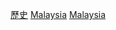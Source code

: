 {{Catnav|頁面分類|地理|国家|按國家分類|各國歷史}}
{{Catnav|頁面分類|地理|国家|亚洲国家|马来西亚}}
{{Catnav|頁面分類|各種主題的頁面分類|按國家分類|各國歷史}}
{{Catnav|頁面分類|历史|各國歷史}}
{{Catnav|頁面分類|历史|各區域的歷史|亚洲历史|东南亚历史}}
{{catmore}}
{{Commons category|History of Malaysia}}
{{portal|馬來西亞}}

[[Category:马来西亚|歷史]]
[[Category:亞洲各國歷史|Malaysia]]
[[Category:东南亚历史|Malaysia]]